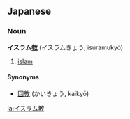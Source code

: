 ==Japanese==
===Noun===
'''イスラム[[教]]''' (イスラムきょう, isuramukyō)

# [[islam]]

====Synonyms====
*[[回教]] (かいきょう, kaikyō)

[[la:イスラム教]]